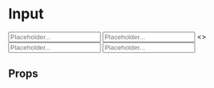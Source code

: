 

<Meta title='Components|Inputs' component={Input} decorators={[withKnobs]} />

# Input

<Preview>
    <Story name='Input'>
        <Input 
            placeholder="Placeholder..." name="test" label="Label" 
            required={boolean("Required", true)} error={boolean("Error", true)} errorMessage="Something went wrong..." 
        />
    </Story>
</Preview>

<Preview>
    <Story name='Input Without Label'>
        <Input placeholder="Placeholder..." name="test" error={true} errorMessage="Something went wrong..." />
    </Story>
</Preview>


<Preview>
    <Story name='Multiple Inputs'>
        <>
            <Input placeholder="Placeholder..." name="firstName" label="First Name" />
            <Input placeholder="Placeholder..." name="lastName" label="Last Name" />
        </>
    </Story>
</Preview>

## Props

<Props of={Input} />
